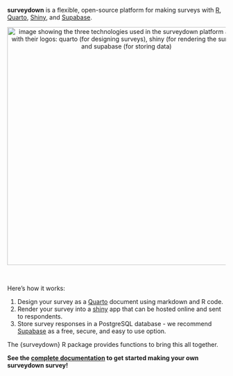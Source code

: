 **surveydown** is a flexible, open-source platform for making surveys with [R](https://www.r-project.org/), [Quarto](https://quarto.org/), [Shiny](https://shiny.posit.co/), and [Supabase](https://supabase.com/).

<center>
<img src='https://github.com/surveydown-dev/surveydown/blob/main/man/figures/technologies.png?raw=true' width="550px" alt="image showing the three technologies used in the surveydown platform along with their logos: quarto (for designing surveys), shiny (for rendering the survey), and supabase (for storing data)"/>
</center>

<br>

Here's how it works:

1. Design your survey as a [Quarto](https://quarto.org/) document using markdown and R code.
2. Render your survey into a [shiny](https://shiny.posit.co/) app that can be hosted online and sent to respondents.
3. Store survey responses in a PostgreSQL database - we recommend [Supabase](https://supabase.com/) as a free, secure, and easy to use option.

The {surveydown} R package provides functions to bring this all together.

**See the [complete documentation](https://surveydown.org) to get started making your own surveydown survey!**
